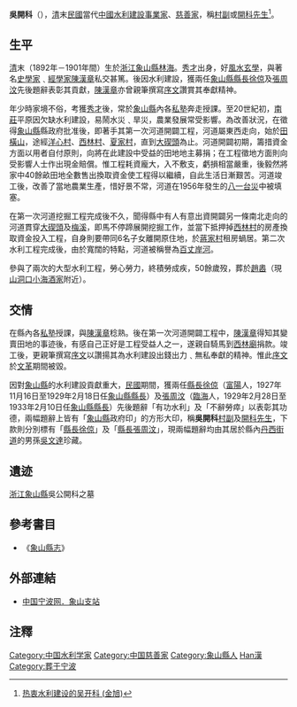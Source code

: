 {{Refimprove|time=2012-03-22T18:48:24+00:00 }}
'''吳開科'''（{{bd|？||1951年|catIdx=Wu吳}}），[[清|清]]末[[中華民國|民國]]當代[[中國|中國]][[水利建設事業家|水利建設事業家]]、[[慈善家|慈善家]]，稱[[村副|村副]]或[[開科先生|開科先生]]<ref>[http://www.nbxs.gov.cn/gb/nbxs/node5/node340/node700/userobject1ai155110.html 热衷水利建设的吴开科 (金旭)]{{dead link|date=2017年12月 |bot=InternetArchiveBot |fix-attempted=yes }}</ref>。

==生平==
[[清|清]]末（1892年－1901年間）生於[[浙江|浙江]][[象山縣|象山縣]][[林海|林海]]。[[秀才|秀才]]出身，好[[風水|風水]][[玄學|玄學]]，與著名[[史學家|史學家]]﹑[[經學家|經學家]][[陳漢章|陳漢章]]私交甚篤。後因水利建設，獲兩任[[象山縣|象山縣]][[縣長|縣長]][[徐倞|徐倞]]及[[張周汶|張周汶]]先後題辭表彰其貢獻，[[陳漢章|陳漢章]]亦曾親筆撰寫[[序文|序文]]讚賞其奉獻精神。

年少時家境不俗，考獲[[秀才|秀才]]後，常於[[象山縣|象山縣]]內各[[私塾|私塾]]奔走授課。至20世紀初，[[南莊_(象山縣)|南莊]]平原因欠缺水利建設，易鬧水災﹑旱災，農業發展常受影響。為改善狀況，在徵得[[象山縣|象山縣]]縣政府批准後，即著手其第一次河道開闢工程，河道屬東西走向，始於[[田橫山|田橫山]]，途經[[洋心村|洋心村]]、[[西林村|西林村]]、[[夏家村|夏家村]]，直到[[大碶頭|大碶頭]]為止。河道開闢初期，籌措資金方面以用者自付原則，向將在此建設中受益的田地地主募捐；在工程徵地方面則向受影響人士作出現金賠償。惟工程耗資龐大，入不敷支，虧損相當嚴重，後毅然將家中40餘畝田地全數售出換取資金使工程得以繼續，自此生活日漸艱苦。河道竣工後，改善了當地農業生產，惜好景不常，河道在1956年發生的[[八一台災|八一台災]]中被填塞。

在第一次河道挖掘工程完成後不久，聞得縣中有人有意出資開闢另一條南北走向的河道貫穿[[大碶頭|大碶頭]]及[[梅溪|梅溪]]，即馬不停蹄展開挖掘工作，並當下抵押掉[[西林村|西林村]]的房產換取資金投入工程，自身則要帶同6名子女離開原住地，於[[蔣家村|蔣家村]]租房蝸居。第二次水利工程完成後，由於寬闊的特點，河道被稱譽為[[百丈岸河|百丈岸河]]。

參與了兩次的大型水利工程，勞心勞力，終積勞成疾，50餘歲歿，葬於[[趙嶴|趙嶴]]（現[[山洞口小海酒家|山洞口小海酒家]]附近）。

==交情==
在縣內各[[私塾|私塾]]授課，與[[陳漢章|陳漢章]]稔熟。後在第一次河道開闢工程中，[[陳漢章|陳漢章]]得知其變賣田地的事迹後，有感自己正好是工程受益人之一，遂親自騎馬到[[西林廟|西林廟]]捐款。竣工後，更親筆撰寫[[序文|序文]]以讚揚其為水利建設出錢出力﹑無私奉獻的精神。惟此[[序文|序文]]於[[文革|文革]]期間被毀。

因對[[象山縣|象山縣]]的水利建設貢獻重大，[[中華民國|民國]]期間，獲兩任[[縣長|縣長]][[徐倞|徐倞]]（[[富陽|富陽]]人，1927年11月16日至1929年2月18日任[[象山縣|象山縣]][[縣長|縣長]]）及[[張周汶|張周汶]]（[[臨海|臨海]]人，1929年2月28日至1933年2月10日任[[象山縣|象山縣]][[縣長|縣長]]）先後題辭「有功水利」及「不辭勞瘁」以表彰其功德，兩幅題辭上皆有「[[象山縣|象山縣]]政府印」的方形大印，稱'''吳開科'''[[村副|村副]]及[[開科先生|開科先生]]，下款則分別標有「[[縣長|縣長]][[徐倞|徐倞]]」及「[[縣長|縣長]][[張周汶|張周汶]]」，現兩幅題辭均由其居於縣內[[丹西街道|丹西街道]]的男孫[[吳文達|吳文達]]珍藏。

==遺迹==
[[浙江|浙江]][[象山縣|象山縣]]吳公開科之墓

==參考書目==
* 《[[象山縣志|象山縣志]]》

==外部連結==
* [http://www.nbxs.gov.cn/gb/nbxs/node5/node340/node700/userobject1ai155110.html 中国宁波网．象山支站]{{dead link|date=2017年12月 |bot=InternetArchiveBot |fix-attempted=yes }}

==注釋==
{{Reflist}}

{{DEFAULTSORT:Wu吳}}
[[Category:中国水利学家|Category:中国水利学家]]
[[Category:中国慈善家|Category:中国慈善家]]
[[Category:象山縣人|Category:象山縣人]]
[[Category:吳姓|Han漢]]
[[Category:葬于宁波|Category:葬于宁波]]